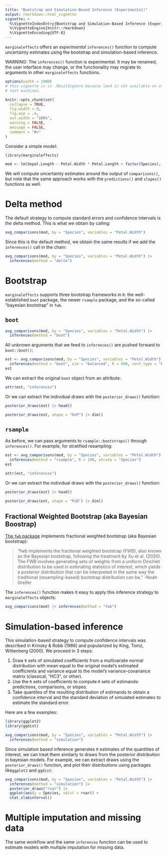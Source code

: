 ```yaml
---
title: "Bootstrap and Simulation-Based Inference (Experimental)"
output: rmarkdown::html_vignette
vignette: >
  %\VignetteIndexEntry{Bootstrap and Simulation-Based Inference (Experimental)}
  %\VignetteEngine{knitr::rmarkdown}
  %\VignetteEncoding{UTF-8}
---
```


`marginaleffects` offers an *experimental* `inferences()` function to compute uncertainty estimates using the bootstrap and simulation-based inference.

WARNING: The `inferences()` function is experimental. It may be renamed, the user interface may change, or the functionality may migrate to arguments in other `marginaleffects` functions.

```r
options(width = 1000)
# this vignette is in .Rbuildignore because lme4 is not available on old CRAN
# test machines.

knitr::opts_chunk$set(
  collapse = TRUE,
  fig.width = 9,
  fig.asp = .4,
  out.width = "100%",
  warning = FALSE,
  message = FALSE,
  comment = "#>"
)
```

Consider a simple model:

```r
library(marginaleffects)

mod <- lm(Sepal.Length ~ Petal.Width * Petal.Length + factor(Species), data = iris)
```

We will compute uncertainty estimates around the output of `comparisons()`, but note that the same approach works with the `predictions()` and `slopes()` functions as well.


# Delta method

The default strategy to compute standard errors and confidence intervals is the delta method. This is what we obtain by calling:

```r
avg_comparisons(mod, by = "Species", variables = "Petal.Width")
```

Since this is the default method, we obtain the same results if we add the `inferences()` call in the chain:

```r
avg_comparisons(mod, by = "Species", variables = "Petal.Width") |>
  inferences(method = "delta")
```


# Bootstrap

`marginaleffects` supports three bootstrap frameworks in `R`: the well-established `boot` package, the newer `rsample` package, and the so-called "bayesian bootstrap" in `fwb`.

## `boot`

```r
avg_comparisons(mod, by = "Species", variables = "Petal.Width") |>
  inferences(method = "boot")
```

All unknown arguments that we feed to `inferences()` are pushed forward to `boot::boot()`:


```r
est <- avg_comparisons(mod, by = "Species", variables = "Petal.Width") |>
  inferences(method = "boot", sim = "balanced", R = 500, conf_type = "bca")
est
```
    
We can extract the original `boot` object from an attribute:


```r
attr(est, "inferences")
```

Or we can extract the individual draws with the `posterior_draws()` function:

```r
posterior_draws(est) |> head()

posterior_draws(est, shape = "DxP") |> dim()
```


## `rsample`

As before, we can pass arguments to `rsample::bootstraps()` through `inferences()`. For example, for stratified resampling:

```r
est <- avg_comparisons(mod, by = "Species", variables = "Petal.Width") |>
  inferences(method = "rsample", R = 100, strata = "Species")
est

attr(est, "inferences")
```

Or we can extract the individual draws with the `posterior_draws()` function:

```r
posterior_draws(est) |> head()

posterior_draws(est, shape = "PxD") |> dim()
```


## Fractional Weighted Bootstrap (aka Bayesian Boostrap)

[The `fwb` package](https://ngreifer.github.io/fwb/) implements fractional weighted bootstrap (aka Bayesian bootstrap):

> "fwb implements the fractional weighted bootstrap (FWB), also known as the Bayesian bootstrap, following the treatment by Xu et al. (2020). The FWB involves generating sets of weights from a uniform Dirichlet distribution to be used in estimating statistics of interest, which yields a posterior distribution that can be interpreted in the same way the traditional (resampling-based) bootstrap distribution can be." -Noah Greifer 

The `inferences()` function makes it easy to apply this inference strategy to `marginaleffects` objects:

```r
avg_comparisons(mod) |> inferences(method = "fwb")
```


# Simulation-based inference

This simulation-based strategy to compute confidence intervals was described in Krinsky & Robb (1986) and popularized by King, Tomz, Wittenberg (2000). We proceed in 3 steps:

1. Draw `R` sets of simulated coefficients from a multivariate normal distribution with mean equal to the original model's estimated coefficients and variance equal to the model's variance-covariance matrix (classical, "HC3", or other).
2. Use the `R` sets of coefficients to compute `R` sets of estimands: predictions, comparisons, or slopes.
3. Take quantiles of the resulting distribution of estimands to obtain a confidence interval and the standard deviation of simulated estimates to estimate the standard error.

Here are a few examples:

```r
library(ggplot2)
library(ggdist)

avg_comparisons(mod, by = "Species", variables = "Petal.Width") |>
  inferences(method = "simulation")
```

Since simulation based inference generates `R` estimates of the quantities of interest, we can treat them similarly to draws from the posterior distribution in bayesian models. For example, we can extract draws using the `posterior_draws()` function, and plot their distributions using packages like`ggplot2` and `ggdist`:

```r
avg_comparisons(mod, by = "Species", variables = "Petal.Width") |>
  inferences(method = "simulation") |>
  posterior_draws("rvar") |>
  ggplot(aes(y = Species, xdist = rvar)) +
  stat_slabinterval()
```


# Multiple imputation and missing data

The same workflow and the same `inferences` function can be used to estimate models with multiple imputation for missing data.